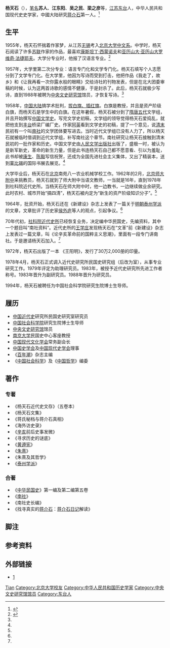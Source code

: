 {{BLPsources|time=2021-03-22T00:44:36+00:00}}
{{Infobox person
| 图像       = 
| 图像说明   = 
| 姓名       = 杨天石
| 英文名     = 
| 本名       = 
| 出生日期   = {{birth date and age|1936|2|15}}
| 出生地     = {{ROC}}[[江蘇省_(中華民國)|江苏省]][[东台市|东台县]]
| 死亡日期   = <!--卒年在前生年在后{{death date and age|}} 或 {{death year and age| }}  -->
| 死亡地     = 
| 國籍       = {{PRC}}
| 政党       = 
| 政治运动   = 
| 别名       = 苏人、江东阳、吴之民、梁之彦
| 种族       = 汉族
| 母校       = [[北京大学|北京大学]]
| 职业       = 史学家
| 活跃时期   = 
| 组织       = 
| 机构       = 
| 研究领域   = 
| 知名于     = 
| 知名作品   = 《杨天石近代史文存》（五卷本）<br>《杨天石文集》<br>《蒋氏秘档与蒋介石真相》<br>《中华民国史》第一编及第二编第五卷
| 宗教信仰   = 
| 配偶       = <!--{{marriage|姓名|年份}} -->
| 子女       = 
| 父母       = 
| 亲属       = 
| 受影响于   = 
| 影响于     = 
| 获奖       = <!--  {{Awards|award= |year= |title= }} -->
| 网站       = <!-- {{URL| }} -->
| past = 
*[[中国近代史|中国近代史]]研究所民国史研究室研究员
*[[中国社会科学院|中国社会科学院]]研究生院博士生导师
*[[中央文史研究馆|中央文史研究馆]]馆员
*[[南京大学|南京大学]]民国史中心客座教授
*[[中国现代文化学会|中国现代文化学会]]常务副会长
*[[中国史学会|中国史学会]]及[[中国现代史学会|中国现代史学会]]理事
*《[[百年潮|百年潮]]》杂志主编
*《[[中国社会科学|中国社会科学]]》及《[[中国哲学|中国哲学]]》编委
}}
'''杨天石'''{{noteTag|1= 杨天石的名字中“天石”两字的来历：南朝诗人徐陵小时候就很聪明，有人摸着他的脑袋说“此天上石麒麟也”。后来这就形成了一个典故——用“天上石麟”夸一个小孩特别聪明。}}（{{bd|1936年|2月15日|catIdx=Yang杨天石}}），[[笔名|笔名]]'''苏人'''、'''江东阳'''、'''吴之民'''、'''梁之彦'''等，[[江苏省|江苏]][[东台市|东台]]人，中华人民共和国现代史史学家，中國大陆研究[[蒋介石|蒋介石]]第一人。<ref>{{cite web|url=http://news.ifeng.com/history/zhuanjialunshi/yangtianshi/detail_2012_01/07/11816493_0.shtml|title=《蒋介石为何欣赏科学技术人才：这些领域他不懂》|date=2012-01-07|accessdate=2012-01-07|work=凤凰网|archive-date=2020-04-12|archive-url=https://web.archive.org/web/20200412201135/http://news.ifeng.com/history/zhuanjialunshi/yangtianshi/detail_2012_01/07/11816493_0.shtml|dead-url=no}}</ref>

== 生平 ==
1955年，杨天石怀揣着作家梦，从江苏[[无锡市|无锡]]考入[[北京大学中文系|北京大学中文系]]。中学时，杨天石阅读了许多[[苏联|苏联]]作家的作品，最喜欢[[康斯坦丁·西蒙诺夫|康斯坦丁·西蒙诺夫]]和[[亚历山大·亚历山大罗维奇·法捷耶夫|亚历山大·亚历山大罗维奇·法捷耶夫]]。大学分专业时，他报了汉语言专业。<ref name="杨天石：追求信史和新知">{{cite web|url=http://finance.ifeng.com/opinion/xzsuibi/20100814/2513032.shtml|title=《杨天石：追求信史和新知》|accessdate=2010-08-14|work=凤凰网|date=2010-08-14|archive-date=2020-04-12|archive-url=https://web.archive.org/web/20200412201140/http://finance.ifeng.com/opinion/xzsuibi/20100814/2513032.shtml|dead-url=no}}</ref>

1957年，大学里第二次分专业：语言专门化和文学专门化。杨天石填写个人志愿分到了文学专门化。在大学里，他因为写诗而受到打击，他把作品《我走了，故乡》和《让我再看一次你露水般的眼睛》交给诗社的刊物发表，但是在北大团委审稿的时候，认为这两首诗歌的感情不健康，于是封杀了。此后，杨天石就极少写诗，直到1988年被聘为[[中央文史研究馆|中央文史研究馆]]馆员，才恢复写诗。<ref name="杨天石：追求信史和新知 "/>

1958年，[[中国大陆|中国大陆]]搞学术批判，[[拔白旗、插红旗|拔白旗、插红旗]]。白旗是教授，并且是资产阶级白旗，而杨天石是学生中的白旗。在这年暑假，杨天石被分到了[[隋|隋]][[唐|唐]][[五代|五代]]文学组，并且开始撰写[[中国文学史|中国文学史]]。写完文学史初稿，文学组的领导觉得杨天石爱捣乱，就把他支到[[丰台区|丰台]]桥梁厂编厂史。作家[[阿英|阿英]]看到文学史的初稿，提了一个意见，说[[清朝|清末]]民初有一个叫[[南社|南社]]的文学团体要写进去。当时近代文学组已没有人力了，所以杨天石就被临时借调到近代文学组，补写南社这个章节。南社研究让杨天石接触到清末民初的一批作家和历史。中国文学史由[[人民文学出版社|人民文学出版社]]出版了，盛极一时，被认为是新军新史，革命的新生力量，但是此书连杨天石自己都不愿意看、引以为羞耻，此书却被[[康生|康生]]、[[陈毅|陈毅]]写信祝贺，还成为全国先进社会主义集体，又出了精装本，送到[[莱比锡|莱比锡]]的国际书展去展览。<ref name="杨天石：追求信史和新知 "/>

大学毕业后，杨天石在[[北京市|北京]]南苑八一农业机械学校工作。1962年的2月，[[北京师范大学附属中学|北京师大附中]]来挑教员，杨天石就到了师大附中当语文教师，一当就是16年，直到1978年到社科院近代史所。当杨天石在师大附中时，他一边教书，一边继续做业余研究。此时农村、城市开始“搞四清”，杨天石被内定为“新生的资产阶级知识分子”。<ref name="杨天石：追求信史和新知 "/>

1964年，批资开始，杨天石还在《新建设》杂志上发表了一篇关于[[明朝|明朝]][[泰州学派|泰州学派]]的文章，文章批评了历史家[[侯外庐|侯外庐]]等人的观点，引起争议。<ref name="杨天石：追求信史和新知 " />

70年代初，[[中国社会科学院|社科院近代史所]]已经恢复业务，决定编中华民国史，先编资料，其中一个题目叫“南社资料”。近代史所的[[王学庄|王学庄]]发现杨天石在“文革”前《新建设》杂志上发表过一篇文章，叫《论辛亥革命前的国粹主义思潮》，里面有一段专门讲南社。于是邀请杨天石加入。<ref name="杨天石：追求信史和新知 " />

1972年，杨天石出版了一本 《王阳明》，发行了30万2,000册的印量。

1978年4月，杨天石正式调入近代史研究所民国史研究组（后改为室），从事专业研究工作。1979年评定为助理研究员。1983年，被授予近代史研究所先进工作者称号。1983年晋升为副研究员。1988年晋升为研究员。

1994年，杨天石被聘任为中国社会科学院研究生院博士生导师。

== 履历 ==
*[[中国近代史|中国近代史]]研究所民国史研究室研究员
*[[中国社会科学院|中国社会科学院]]研究生院博士生导师
*[[中央文史研究馆|中央文史研究馆]]馆员
*[[南京大学|南京大学]]民国史中心客座教授
*[[中国现代文化学会|中国现代文化学会]]常务副会长
*[[中国史学会|中国史学会]]及[[中国现代史学会|中国现代史学会]]理事
*《[[百年潮|百年潮]]》杂志主编
*《[[中国社会科学|中国社会科学]]》及《[[中国哲学|中国哲学]]》编委

== 著作 ==
=== 专著 ===
*《杨天石近代史文存》（五卷本）
*《杨天石文集》
*《蒋氏秘档与蒋介石真相》
*《海外访史录》
*《[[辛亥|辛亥]]前后史事发微》
*《寻求历史的谜底》
*《[[黄遵宪|黄遵宪]]》
*《[[朱熹|朱熹]]》
*《朱熹及其哲学》
*《[[泰州学派|泰州学派]]》

=== 合著 ===
*《[[中华民国史|中华民国史]]》第一编及第二编第五卷
*《[[南社|南社]]》
*《南社史长编》
*《找寻真实的[[蒋介石|蒋介石]]：[[蒋介石日记|蒋介石日记]]解读》

==脚注==
<div class="references-small">
{{NoteFoot}}
</div>

==参考资料==
{{reflist}}

== 外部链接 ==
* [https://web.archive.org/web/20150106094834/http://reader.gmw.cn/2012-08/20/content_4840318.htm]

{{中央文史研究馆馆员}}
{{中国社会科学院荣誉学部委员}}

{{Authority control}}
{{DEFAULTSORT:Yang杨}}
[[Category:杨姓|Tian]]
[[Category:北京大学校友|Category:北京大学校友]]
[[Category:中华人民共和国历史学家|Category:中华人民共和国历史学家]]
[[Category:中央文史研究馆馆员|Category:中央文史研究馆馆员]]
[[Category:东台人|Category:东台人]]